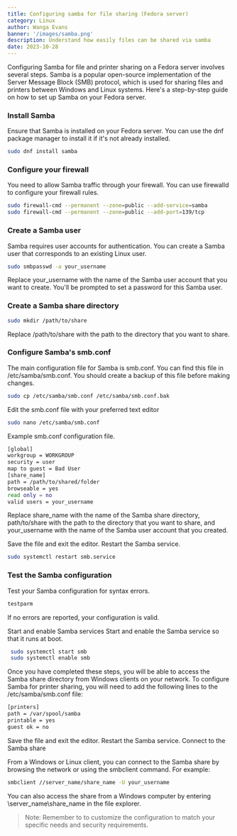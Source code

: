 ```yaml
---
title: Configuring samba for file sharing (Fedora server)
category: Linux
author: Wanga Evans
banner: '/images/samba.png'
description: Understand how easily files can be shared via samba
date: 2023-10-28
---
```


Configuring Samba for file and printer sharing on a Fedora server involves several steps. Samba
is a popular open-source implementation of the Server Message Block (SMB) protocol, which is
used for sharing files and printers between Windows and Linux systems. Here's a step-by-step
guide on how to set up Samba on your Fedora server.
<Toc/>

### Install Samba

Ensure that Samba is installed on your Fedora server. You can use the dnf package manager to
install it if it's not already installed.

```bash
sudo dnf install samba
```
### Configure your firewall
You need to allow Samba traffic through your firewall. You can use firewalld to configure your
firewall rules.
```bash
sudo firewall-cmd --permanent --zone=public --add-service=samba
sudo firewall-cmd --permanent --zone=public --add-port=139/tcp

```
### Create a Samba user
Samba requires user accounts for authentication. You can create a Samba user that corresponds to
an existing Linux user.
```bash
sudo smbpasswd -a your_username
```
Replace your_username with the name of the Samba user account that you want to create.
You'll be prompted to set a password for this Samba user.

### Create a Samba share directory
```bash
sudo mkdir /path/to/share
```
Replace /path/to/share with the path to the directory that you want to share.

### Configure Samba's smb.conf
The main configuration file for Samba is smb.conf. You can find this file in /etc/samba/smb.conf.
You should create a backup of this file before making changes.
```bash
sudo cp /etc/samba/smb.conf /etc/samba/smb.conf.bak
```
Edit the smb.conf file with your preferred text editor
```bash
sudo nano /etc/samba/smb.conf
```
Example smb.conf configuration file.
```bash
[global]
workgroup = WORKGROUP
security = user
map to guest = Bad User
[share_name]
path = /path/to/shared/folder
browseable = yes
read only = no
valid users = your_username
```
Replace share_name with the name of the Samba share directory, path/to/share with the path to
the directory that you want to share, and your_username with the name of the Samba user account
that you created.

Save the file and exit the editor. Restart the Samba service.
```bash
sudo systemctl restart smb.service
```
### Test the Samba configuration
Test your Samba configuration for syntax errors.
```bash
testparm
```
If no errors are reported, your configuration is valid.

Start and enable Samba services
Start and enable the Samba service so that it runs at boot.
```bash
 sudo systemctl start smb
 sudo systemctl enable smb
```
Once you have completed these steps, you will be able to access the Samba share directory from
Windows clients on your network. To configure Samba for printer sharing, you will need to add
the following lines to the /etc/samba/smb.conf file:
```bash
[printers]
path = /var/spool/samba
printable = yes
guest ok = no
```
Save the file and exit the editor. Restart the Samba service.
Connect to the Samba share

From a Windows or Linux client, you can connect to the Samba share by browsing the network or
using the smbclient command. For example:
```bash
smbclient //server_name/share_name -U your_username
```
You can also access the share from a Windows computer by entering \\server_name\share_name
in the file explorer.

> Note: Remember to to customize the configuration to match your specific needs and security
requirements.